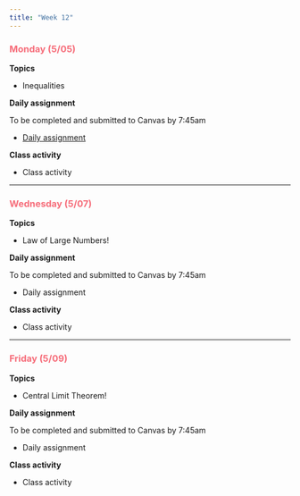 ```yaml
---
title: "Week 12"
---
```


::: {style="color: #F66D7A"}
### Monday (5/05)
:::

**Topics**

-   Inequalities

**Daily assignment**

To be completed and submitted to Canvas by 7:45am

-   [Daily assignment](daily/DA_31.pdf)

**Class activity**

-   Class activity

------------------------------------------------------------------------

::: {style="color: #F66D7A"}
### Wednesday (5/07)
:::

**Topics**

-   Law of Large Numbers!

**Daily assignment**

To be completed and submitted to Canvas by 7:45am

-   Daily assignment

**Class activity**

-   Class activity

------------------------------------------------------------------------

::: {style="color: #F66D7A"}
### Friday (5/09)
:::

**Topics**

-   Central Limit Theorem!

**Daily assignment**

To be completed and submitted to Canvas by 7:45am

-   Daily assignment

**Class activity**

-   Class activity
